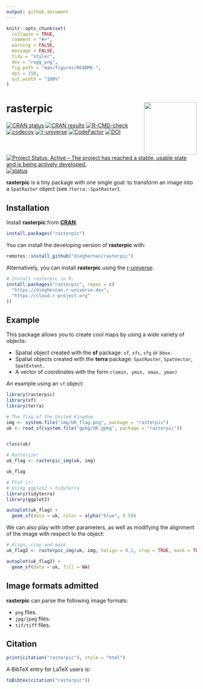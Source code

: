```yaml
---
output: github_document
---
```


<!-- README.md is generated from README.Rmd. Please edit that file -->

```r
knitr::opts_chunk$set(
  collapse = TRUE,
  comment = "#>",
  warning = FALSE,
  message = FALSE,
  tidy = "styler",
  dev = "ragg_png",
  fig.path = "man/figures/README-",
  dpi = 150,
  out.width = "100%"
)
```

# rasterpic <img src="man/figures/logo.png" align="right" height="139"/>

<!-- badges: start -->

[![CRAN
status](https://www.r-pkg.org/badges/version/rasterpic)](https://CRAN.R-project.org/package=rasterpic)
[![CRAN
results](https://badges.cranchecks.info/worst/rasterpic.svg)](https://cran.r-project.org/web/checks/check_results_rasterpic.html)
[![R-CMD-check](https://github.com/dieghernan/rasterpic/actions/workflows/check-full.yaml/badge.svg)](https://github.com/dieghernan/rasterpic/actions/workflows/check-full.yaml)
[![codecov](https://codecov.io/gh/dieghernan/rasterpic/branch/main/graph/badge.svg?token=jSZ4RIsj91)](https://app.codecov.io/gh/dieghernan/rasterpic)
[![r-universe](https://dieghernan.r-universe.dev/badges/rasterpic)](https://dieghernan.r-universe.dev/rasterpic)
[![CodeFactor](https://www.codefactor.io/repository/github/dieghernan/rasterpic/badge)](https://www.codefactor.io/repository/github/dieghernan/rasterpic)
[![DOI](https://img.shields.io/badge/DOI-10.5281/zenodo.5910095-blue)](https://doi.org/10.5281/zenodo.5910095)
[![Project Status: Active -- The project has reached a stable, usable state and
is being actively
developed.](https://www.repostatus.org/badges/latest/active.svg)](https://www.repostatus.org/#active)
[![status](https://tinyverse.netlify.com/badge/rasterpic)](https://CRAN.R-project.org/package=rasterpic)

<!-- badges: end -->

**rasterpic** is a tiny package with one single goal: to transform an image into
a `SpatRaster` object (see `?terra::SpatRaster`).

## Installation

Install **rasterpic** from
[**CRAN**](https://CRAN.R-project.org/package=rasterpic):

```r
install.packages("rasterpic")
```

You can install the developing version of **rasterpic** with:

```r
remotes::install_github("dieghernan/rasterpic")
```

Alternatively, you can install **rasterpic** using the
[r-universe](https://dieghernan.r-universe.dev/rasterpic):

```r
# Install rasterpic in R:
install.packages("rasterpic", repos = c(
  "https://dieghernan.r-universe.dev",
  "https://cloud.r-project.org"
))
```

## Example

This package allows you to create cool maps by using a wide variety of objects:

-   Spatial object created with the **sf** package: `sf`, `sfc`, `sfg` or
    `bbox`.
-   Spatial objects created with the **terra** package: `SpatRaster`,
    `SpatVector`, `SpatExtent`.
-   A vector of coordinates with the form `c(xmin, ymin, xmax, yman)`

An example using an `sf` object:

```r
library(rasterpic)
library(sf)
library(terra)

# The flag of the United Kingdom
img <- system.file("img/UK_flag.png", package = "rasterpic")
uk <- read_sf(system.file("gpkg/UK.gpkg", package = "rasterpic"))


class(uk)

# Rasterize!
uk_flag <- rasterpic_img(uk, img)

uk_flag

# Plot it!
# Using ggplot2 + tidyterra
library(tidyterra)
library(ggplot2)

autoplot(uk_flag) +
  geom_sf(data = uk, color = alpha("blue", 0.5))
```

We can also play with other parameters, as well as modifying the alignment of
the image with respect to the object:

```r
# Align, crop and mask
uk_flag2 <- rasterpic_img(uk, img, halign = 0.2, crop = TRUE, mask = TRUE)

autoplot(uk_flag2) +
  geom_sf(data = uk, fill = NA)
```

## Image formats admitted

**rasterpic** can parse the following image formats:

-   `png` files.
-   `jpg/jpeg` files.
-   `tif/tiff` files.

## Citation

```r
print(citation("rasterpic"), style = "html")
```

A BibTeX entry for LaTeX users is:

```r
toBibtex(citation("rasterpic"))
```

